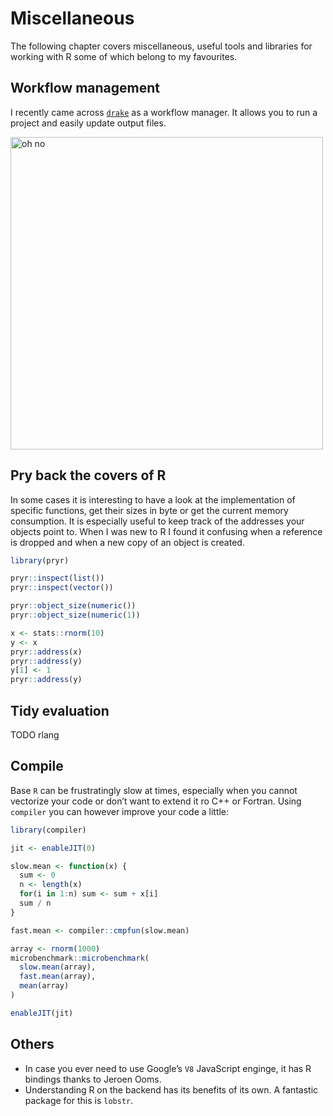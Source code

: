 # Miscellaneous

The following chapter covers miscellaneous, useful tools and libraries for working with R some of which belong to my favourites.

## Workflow management

I recently came across [`drake`](https://ropensci.github.io/drake/index.html) as a workflow manager. It allows you to run a project and easily update output files.

<div align="center">
  <img src="https://rawgit.com/dirmeier/essential-R/master/fig/drake.jpg" alt="oh no" width="500px">
</div>

## Pry back the covers of R 

In some cases it is interesting to have a look at the implementation of specific functions, get their sizes in byte or get the current memory consumption. It is especially useful to keep track of the addresses your objects point to. When I was new to R I found it confusing when a reference is dropped and when a new copy of an object is created.

```r
library(pryr)

pryr::inspect(list())
pryr::inspect(vector())

pryr::object_size(numeric())
pryr::object_size(numeric(1))

x <- stats::rnorm(10)
y <- x
pryr::address(x)
pryr::address(y)
y[1] <- 1
pryr::address(y)
```

## Tidy evaluation

TODO rlang

## Compile

Base `R` can be frustratingly slow at times, especially when you cannot vectorize your code or don't want to extend it ro C++ or Fortran. Using `compiler` you can however improve your code a little:

```r
library(compiler)

jit <- enableJIT(0)

slow.mean <- function(x) {
  sum <- 0
  n <- length(x)
  for(i in 1:n) sum <- sum + x[i]
  sum / n
}

fast.mean <- compiler::cmpfun(slow.mean)

array <- rnorm(1000)
microbenchmark::microbenchmark(
  slow.mean(array),
  fast.mean(array),
  mean(array)
)

enableJIT(jit)
```

## Others

* In case you ever need to use Google's `V8` JavaScript enginge, it has R bindings thanks to Jeroen Ooms.
* Understanding R on the backend has its benefits of its own. A fantastic package for this is `lobstr`.
